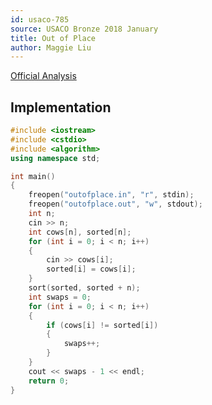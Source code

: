 ```yaml
---
id: usaco-785
source: USACO Bronze 2018 January
title: Out of Place
author: Maggie Liu
---
```


[Official Analysis](http://www.usaco.org/current/data/sol_outofplace_bronze_jan18.html)

<LanguageSection>

<CPPSection>

## Implementation

```cpp
#include <iostream>
#include <cstdio>
#include <algorithm>
using namespace std;

int main() 
{
	freopen("outofplace.in", "r", stdin);
	freopen("outofplace.out", "w", stdout);
	int n;
	cin >> n;
	int cows[n], sorted[n];
	for (int i = 0; i < n; i++)
	{
		cin >> cows[i];
		sorted[i] = cows[i];
	}
	sort(sorted, sorted + n);
	int swaps = 0;
	for (int i = 0; i < n; i++)
	{
		if (cows[i] != sorted[i])
		{
			swaps++;
		}
	}
	cout << swaps - 1 << endl;
	return 0;
}
```

</CPPSection>

</LanguageSection>
